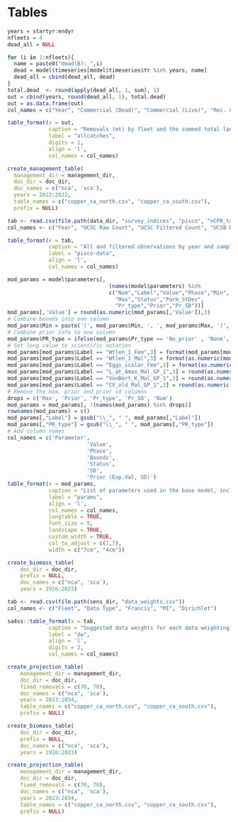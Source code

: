\clearpage
# Tables

<!-- ======================================================= -->
<!-- ***************    Catches      *********************** --> 
<!-- ======================================================= -->

```r

years = startyr:endyr
nfleets = 4
dead_all = NULL

for (i in 1:nfleets){
  name = paste0("dead(B):_",i)
  dead = model$timeseries[model$timeseries$Yr %in% years, name]
  dead_all = cbind(dead_all, dead)
}
total.dead  <- round(apply(dead_all, 1, sum), 1)
out = cbind(years, round(dead_all, 1), total.dead)
out = as.data.frame(out)
col_names = c("Year", "Commercial (Dead)", "Commercial (Live)", "Rec. CPFV", "Rec. PR", "Total Landings")

table_format(x = out,
             caption = "Removals (mt) by fleet and the summed total landings (mt).",
             label = "allcatches",
             digits = 1,
             align = 'l',
             col_names = col_names)
```

\newpage

<!-- ======================================================= --> 
<!-- *********** Removals vs. OFL/ACL   ******************** --> 
<!-- ======================================================= --> 

```r

create_management_table(
  management_dir = management_dir, 
  doc_dir = doc_dir, 
  doc_names = c("nca", 'sca'),
  years = 2012:2022,
  table_names = c("copper_ca_north.csv", "copper_ca_south.csv"),
  prefix = NULL)

```

<!-- ======================================================= -->
<!-- *************** Com. Catch Ratio  ********************* --> 
<!-- ======================================================= -->

\include{tex_tables/historical_landings_tables_2020_revised_Avila_1953.tex}

\newpage


<!-- ======================================================= -->
<!-- ***************   Discard Data  *********************** --> 
<!-- ======================================================= -->


<!-- ======================================================= -->
<!-- *************** Commercial Data *********************** --> 
<!-- ======================================================= -->

\include{tex_tables/north_dead_trips_and_samples.tex}

\include{tex_tables/north_live_trips_and_samples.tex}

<!-- ======================================================= -->
<!-- ************* Recreational Data *********************** --> 
<!-- ======================================================= -->

\include{tex_tables/rec_north_sample_size_by_program.tex}

<!-- ======================================================= -->
<!-- ********************   CCFRP    *********************** --> 
<!-- ======================================================= -->

\input{tex_tables/north_ccfrp_drifts_length_ages.tex}


<!-- ======================================================= -->
<!-- ********************  ROV       *********************** --> 
<!-- ======================================================= -->

\include{tex_tables/north_copper_obs_designation_mpa_group_super_year.tex}


<!-- ======================================================= -->
<!-- ***************  Growth  Data  *********************** --> 
<!-- ======================================================= -->

\include{tex_tables/north_growth_age_samples.tex}


<!-- ======================================================= -->
<!-- *************  PISCO SAMPLES    *********************** --> 
<!-- ======================================================= -->

```r

tab <- read.csv(file.path(data_dir, "survey_indices", "pisco", "nCPR_table_N_S.csv"))
col_names <- c("Year", "UCSC Raw Count", "UCSC Filtered Count", "UCSB Raw Count", "UCSB Filtered Count")

table_format(x = tab,
             caption = "All and filtered observations by year and sampling institution for PISCO.",
             label = "pisco-data",
             align = 'l',
             col_names = col_names)
```

<!-- ======================================================= -->
<!-- ***************  NWFSC WCGBTS  ************************ --> 
<!-- ======================================================= -->

\input{tex_tables/wcgbt_samples_by_year.tex}

<!-- ======================================================= -->
<!-- ***********   Model Structure      ******************** --> 
<!-- ======================================================= -->

\input{tex_tables/model_structure_north.tex}

<!-- ======================================================= -->
<!-- ***********   Model Parameters     ******************** --> 
<!-- ======================================================= -->


```r
mod_params = model$parameters[, 
                                (names(model$parameters) %in%
                                c("Num","Label","Value","Phase","Min",
                                  "Max","Status","Parm_StDev",
                                  "Pr_type","Prior","Pr_SD"))] 
mod_params[,'Value'] = round(as.numeric(mod_params[,'Value']),3)                                 
# Combine bounds into one column
mod_params$Min = paste('(', mod_params$Min, ', ', mod_params$Max, ')', sep='')
# Combine prior info to one column
mod_params$PR_type = ifelse(mod_params$Pr_type == 'No_prior' , 'None', paste(mod_params$Pr_type,' (', mod_params$Prior,  ', ', mod_params$Pr_SD, ')', sep = ''))
# Set long value to scientific notation
mod_params[mod_params$Label == "Wtlen_1_Fem",3] = format(mod_params[mod_params$Label == "Wtlen_1_Fem",3], scientific = TRUE)
mod_params[mod_params$Label == "Wtlen_1_Mal",3] = format(as.numeric(mod_params[mod_params$Label == "Wtlen_1_Mal",3]), scientific = TRUE)
mod_params[mod_params$Label == "Eggs_scalar_Fem",3] = format(as.numeric(mod_params[mod_params$Label == "Eggs_scalar_Fem",3]), scientific = TRUE)
mod_params[mod_params$Label == "L_at_Amax_Mal_GP_1",3] = round(as.numeric(mod_params[mod_params$Label == "L_at_Amax_Mal_GP_1",3]), 4)
mod_params[mod_params$Label == "VonBert_K_Mal_GP_1",3] = round(as.numeric(mod_params[mod_params$Label == "VonBert_K_Mal_GP_1",3]), 3)
mod_params[mod_params$Label == "CV_old_Mal_GP_1",3] = round(as.numeric(mod_params[mod_params$Label == "CV_old_Mal_GP_1",3]), 3)
# Remove the max, prior and prior sd columns
drops = c('Max', 'Prior', 'Pr_type', 'Pr_SD', 'Num')
mod_params = mod_params[, !(names(mod_params) %in% drops)]
rownames(mod_params) = c()
mod_params[,"Label"] = gsub("\\_", " ", mod_params[,"Label"])
mod_params[,"PR_type"] = gsub("\\_", " ", mod_params[,"PR_type"])
# Add column names
col_names = c('Parameter',
                         'Value',
                         'Phase',
                         'Bounds',
                         'Status',
                         'SD',
                         'Prior (Exp.Val, SD)')
table_format(x = mod_params,
             caption = "List of parameters used in the base model, including estimated values and standard deviations (SD), bounds (minimum and maximum), estimation phase (negative values not estimated), status (indicates if parameters are near bounds), and prior type information (mean and SD).",
             label = "params",
             align = 'l',
             col_names = col_names,
             longtable = TRUE,
             font_size = 9,
             landscape = TRUE,
             custom_width = TRUE,
             col_to_adjust = c(1,7), 
             width = c("7cm", "4cm"))                         
```

<!-- ======================================================= -->
<!-- ***********    Like Contributions  ******************** --> 
<!-- ======================================================= -->

\include{tex_tables/north_likelihoods.tex}

<!-- ======================================================= -->
<!-- ********  Reference Points & Management *************** --> 
<!-- ======================================================= -->

\include{tex_tables/north_e_ReferencePoints.tex}

\newpage


<!-- ======================================================= -->
<!-- ***********       Time Series      ******************** --> 
<!-- ======================================================= -->

\include{tex_tables/north_TimeSeries.tex}


\newpage


```r
create_biomass_table(
    doc_dir = doc_dir, 
    prefix = NULL,
    doc_names = c("nca", 'sca'),
    years = 1916:2023)

```

\newpage

<!-- ======================================================= -->
<!-- ****************     Sensitivities      *************** --> 
<!-- ======================================================= -->


\include{tex_tables/sensitivities_1_final.tex}

\newpage



```r
tab <- read.csv(file.path(sens_dir, "data_weights.csv"))
col_names <- c("Fleet", "Data Type", "Francis", "MI", "Dirichlet")

sa4ss::table_format(x = tab,
             caption = "Suggested data weights for each data weighting methodology by fleet and data type.",
             label = "dw",
             align = 'l',
             digits = 2,
             col_names = col_names) 
```



\include{tex_tables/sensitivities_2_final.tex}

\newpage

\include{tex_tables/sensitivities_3_final.tex}

\newpage


<!-- ======================================================= -->
<!-- ********  Reference Points & Management *************** --> 
<!-- ======================================================= -->

\include{tex_tables/north_e_ReferencePoints.tex}

\newpage


```r

create_projection_table(
    management_dir = management_dir, 
    doc_dir = doc_dir, 
    fixed_removals = c(70, 70),
    doc_names = c("nca", 'sca'),
    years = 2023:2034,
    table_names = c("copper_ca_north.csv", "copper_ca_south.csv"),
    prefix = NULL)

```

<!-- ======================================================= -->
<!-- ***********       Time Series      ******************** --> 
<!-- ======================================================= -->

\include{tex_tables/north_TimeSeries.tex}

\newpage


```r
create_biomass_table(
    doc_dir = doc_dir, 
    prefix = NULL,
    doc_names = c("nca", 'sca'),
    years = 1916:2023)

```


<!-- ======================================================= -->
<!-- ****************     Sensitivities      *************** --> 
<!-- ======================================================= -->



<!-- ======================================================= -->
<!-- ********  Reference Points & Management *************** --> 
<!-- ======================================================= -->


```r

create_projection_table(
    management_dir = management_dir, 
    doc_dir = doc_dir, 
    fixed_removals = c(70, 70),
    doc_names = c("nca", 'sca'),
    years = 2023:2034,
    table_names = c("copper_ca_north.csv", "copper_ca_south.csv"),
    prefix = NULL)

```

\newpage
